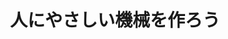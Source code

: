 ﻿---
title: "人にやさしい機械を作ろう"
category: "工学院"
vol: "33"
interviewee: "長松・大熊 "
url: ""
tags: []
pdf: "33-4.pdf"
facephoto: ""
career: ""
preface: "使いやすい機械を作るためには、音、振動、運動の関係を無視できない。それを、ＣＤプレイヤー等の身近な例で説明している。"
---
